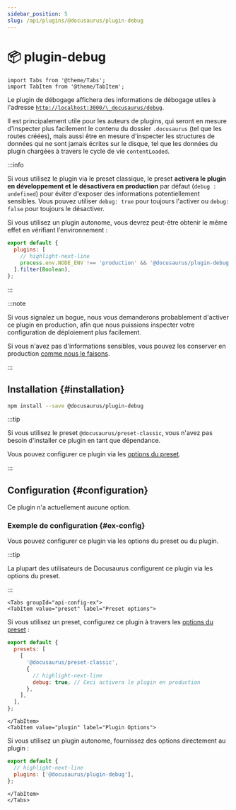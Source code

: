 ```yaml
---
sidebar_position: 5
slug: /api/plugins/@docusaurus/plugin-debug
---
```


# 📦 plugin-debug

```mdx-code-block
import Tabs from '@theme/Tabs';
import TabItem from '@theme/TabItem';
```

Le plugin de débogage affichera des informations de débogage utiles à l'adresse [`http://localhost:3000/\_docusaurus/debug`](http://localhost:3000/__docusaurus/debug).

Il est principalement utile pour les auteurs de plugins, qui seront en mesure d'inspecter plus facilement le contenu du dossier `.docusaurus` (tel que les routes créées), mais aussi être en mesure d'inspecter les structures de données qui ne sont jamais écrites sur le disque, tel que les données du plugin chargées à travers le cycle de vie `contentLoaded`.

:::info

Si vous utilisez le plugin via le preset classique, le preset **activera le plugin en développement et le désactivera en production** par défaut (`debug : undefined`) pour éviter d'exposer des informations potentiellement sensibles. Vous pouvez utiliser `debug: true` pour toujours l'activer ou `debug: false` pour toujours le désactiver.

Si vous utilisez un plugin autonome, vous devrez peut-être obtenir le même effet en vérifiant l'environnement :

```js title="docusaurus.config.js"
export default {
  plugins: [
    // highlight-next-line
    process.env.NODE_ENV !== 'production' && '@docusaurus/plugin-debug',
  ].filter(Boolean),
};
```

:::

:::note

Si vous signalez un bogue, nous vous demanderons probablement d'activer ce plugin en production, afin que nous puissions inspecter votre configuration de déploiement plus facilement.

Si vous n'avez pas d'informations sensibles, vous pouvez les conserver en production [comme nous le faisons](/__docusaurus/debug).

:::

## Installation {#installation}

```bash npm2yarn
npm install --save @docusaurus/plugin-debug
```

:::tip

Si vous utilisez le preset `@docusaurus/preset-classic`, vous n'avez pas besoin d'installer ce plugin en tant que dépendance.

Vous pouvez configurer ce plugin via les [options du preset](../../using-plugins.mdx#docusauruspreset-classic).

:::

## Configuration {#configuration}

Ce plugin n'a actuellement aucune option.

### Exemple de configuration {#ex-config}

Vous pouvez configurer ce plugin via les options du preset ou du plugin.

:::tip

La plupart des utilisateurs de Docusaurus configurent ce plugin via les options du preset.

:::

```mdx-code-block
<Tabs groupId="api-config-ex">
<TabItem value="preset" label="Preset options">
```

Si vous utilisez un preset, configurez ce plugin à travers les [options du preset](../../using-plugins.mdx#docusauruspreset-classic) :

```js title="docusaurus.config.js"
export default {
  presets: [
    [
      '@docusaurus/preset-classic',
      {
        // highlight-next-line
        debug: true, // Ceci activera le plugin en production
      },
    ],
  ],
};
```

```mdx-code-block
</TabItem>
<TabItem value="plugin" label="Plugin Options">
```

Si vous utilisez un plugin autonome, fournissez des options directement au plugin :

```js title="docusaurus.config.js"
export default {
  // highlight-next-line
  plugins: ['@docusaurus/plugin-debug'],
};
```

```mdx-code-block
</TabItem>
</Tabs>
```
